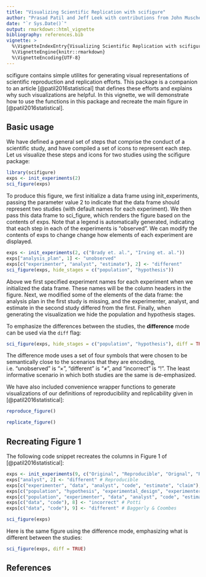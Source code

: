 ```yaml
---
title: "Visualizing Scientific Replication with scifigure"
author: "Prasad Patil and Jeff Leek with contributions from John Muschelli and Nils Gehlenborg"
date: "`r Sys.Date()`"
output: rmarkdown::html_vignette
bibliography: references.bib
vignette: >
  %\VignetteIndexEntry{Visualizing Scientific Replication with scifigure}
  %\VignetteEngine{knitr::rmarkdown}
  %\VignetteEncoding{UTF-8}
---
```


scifigure contains simple utilites for generating visual representations of scientific reproduction and replication efforts.
This package is a companion to an article [@patil2016statistical] that defines these efforts and explains why such visualizations are helpful.
In this vignette, we will demonstrate how to use the functions in this package and recreate the main figure in [@patil2016statistical].

## Basic usage

We have defined a general set of steps that comprise the conduct of a scientific study, and have compiled a set of icons 
to represent each step. Let us visualize these steps and icons for two studies using the scifigure package:

```r
library(scifigure)
exps <- init_experiments(2)
sci_figure(exps)	
```

To produce this figure, we first initialize a data frame using init_experiments, passing the parameter value 2 to indicate that the
data frame should represent two studies (with default names for each experiment). We then pass this data frame to sci_figure, which renders the figure based on the contents of exps.
Note that a legend is automatically generated, indicating that each step in each of the experiments is "observed". We can modify the
contents of exps to change change how elements of each experiment are displayed.

```r
exps <- init_experiments(2, c("Brady et. al.", "Irving et. al."))
exps["analysis_plan", 1] <- "unobserved"
exps[c("experimenter", "analyst", "estimate"), 2] <- "different"
sci_figure(exps, hide_stages = c("population", "hypothesis"))
```

Above we first specified experiment names for each experiment when we initialized the data frame. These names will be the column headers 
in the figure. Next, we modified some of the elements of the data frame: the analysis plan in the first study is missing, and 
the experimenter, analyst, and estimate in the second study differed from the first. Finally, when generating the visualization 
we hide the population and hypothesis stages.

To emphasize the differences between the studies, the __difference__ mode can be used via the `diff` flag:

```r
sci_figure(exps, hide_stages = c("population", "hypothesis"), diff = TRUE)
```

The difference mode uses a set of four symbols that were chosen to be semantically close to the scenarios that they are encoding, i.e. "unobserved" is "$\times$", "different" is "$\neq$", and "incorrect" is "$!$". The least informative scenario in which both studies are the same is de-emphasized. 

We have also included convenience wrapper functions to generate visualizations of our definitions of reproducibility and replicability 
given in [@patil2016statistical]:

```r
reproduce_figure()
```

```r
replicate_figure()
```

## Recreating Figure 1

The following code snippet recreates the columns in Figure 1 of [@patil2016statistical]:

```r
exps <- init_experiments(9, c("Original", "Reproducible", "Orignal", "Replicable", "Begley", "Payne et. al.", "Vianello (OSF)", "Potti", "Baggerly & Coombs"))
exps["analyst", 2] <- "different" # Reproducible
exps[c("experimenter", "data", "analyst", "code", "estimate", "claim"), 4] <- "different" # Replicable
exps[c("population", "hypothesis", "experimental_design", "experimenter", "data", "analysis_plan", "analyst", "code", "estimate"), 5] <- "unobserved" # Begley
exps[c("population", "experimenter", "data", "analyst", "code", "estimate", "claim"), 7] <- "different" # Vianello (OSF)
exps[c("data", "code"), 8] <- "incorrect" # Potti
exps[c("data", "code"), 9] <- "different" # Baggerly & Coombes

sci_figure(exps)
```

Here is the same figure using the difference mode, emphasizing what is different between the studies:

```r
sci_figure(exps, diff = TRUE)
```

## References
